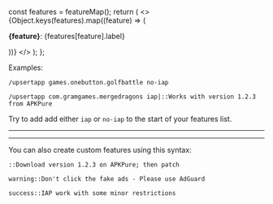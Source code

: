 
  const features = featureMap();
  return (
    <>
      {Object.keys(features).map((feature) => (
        <p>
          <b>{feature}</b>: {features[feature].label}
        </p>
      ))}
    </>
  );
};

Examples:

`/upsertapp games.onebutton.golfbattle no-iap`

`/upsertapp com.gramgames.mergedragons iap|::Works with version 1.2.3 from APKPure`

Try to add add either `iap` or `no-iap` to the start of your features list.

---

<Features />

---

You can also create custom features using this syntax:

`::Download version 1.2.3 on APKPure; then patch`

`warning::Don't click the fake ads - Please use AdGuard`

`success::IAP work with some minor restrictions`
